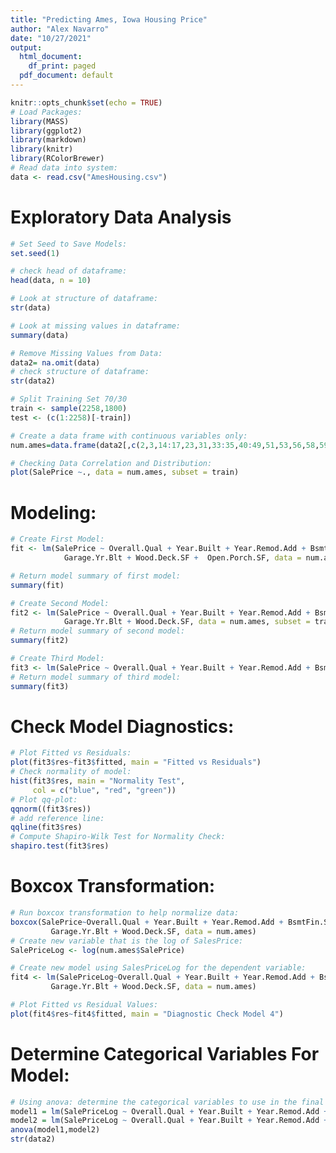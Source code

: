 ```yaml
---
title: "Predicting Ames, Iowa Housing Price"
author: "Alex Navarro"
date: "10/27/2021"
output:
  html_document:
    df_print: paged
  pdf_document: default
---
```

```r
knitr::opts_chunk$set(echo = TRUE)
# Load Packages:
library(MASS)
library(ggplot2)
library(markdown)
library(knitr)
library(RColorBrewer)
# Read data into system:
data <- read.csv("AmesHousing.csv")
```
# Exploratory Data Analysis
```r
# Set Seed to Save Models:
set.seed(1)

# check head of dataframe:
head(data, n = 10)

# Look at structure of dataframe:
str(data)

# Look at missing values in dataframe:
summary(data)
```

```r
# Remove Missing Values from Data:
data2= na.omit(data)
# check structure of dataframe:
str(data2)

# Split Training Set 70/30
train <- sample(2258,1800)
test <- (c(1:2258)[-train])

# Create a data frame with continuous variables only:
num.ames=data.frame(data2[,c(2,3,14:17,23,31,33:35,40:49,51,53,56,58,59,63:68,70,71,74)])

# Checking Data Correlation and Distribution:
plot(SalePrice ~., data = num.ames, subset = train)
```
# Modeling:
```r
# Create First Model:
fit <- lm(SalePrice ~ Overall.Qual + Year.Built + Year.Remod.Add + BsmtFin.SF.1 + Total.Bsmt.SF + X1st.Flr.SF + Gr.Liv.Area + TotRms.AbvGrd +
            Garage.Yr.Blt + Wood.Deck.SF +  Open.Porch.SF, data = num.ames, subset = train)

# Return model summary of first model:
summary(fit)

# Create Second Model:
fit2 <- lm(SalePrice ~ Overall.Qual + Year.Built + Year.Remod.Add + BsmtFin.SF.1 + Total.Bsmt.SF + X1st.Flr.SF + Gr.Liv.Area + TotRms.AbvGrd +
            Garage.Yr.Blt + Wood.Deck.SF, data = num.ames, subset = train)
# Return model summary of second model:
summary(fit2)

# Create Third Model:
fit3 <- lm(SalePrice ~ Overall.Qual + Year.Built + Year.Remod.Add + BsmtFin.SF.1 + Total.Bsmt.SF + X1st.Flr.SF + Gr.Liv.Area + Garage.Yr.Blt + Wood.Deck.SF, data = num.ames, subset = train)
# Return model summary of third model:
summary(fit3)
```
# Check Model Diagnostics:
```r
# Plot Fitted vs Residuals:
plot(fit3$res~fit3$fitted, main = "Fitted vs Residuals")
# Check normality of model:
hist(fit3$res, main = "Normality Test",
     col = c("blue", "red", "green"))
# Plot qq-plot:
qqnorm((fit3$res))
# add reference line:
qqline(fit3$res)
# Compute Shapiro-Wilk Test for Normality Check:
shapiro.test(fit3$res)
```
# Boxcox Transformation:
```r
# Run boxcox transformation to help normalize data:
boxcox(SalePrice~Overall.Qual + Year.Built + Year.Remod.Add + BsmtFin.SF.1 + Total.Bsmt.SF + X1st.Flr.SF + Gr.Liv.Area + TotRms.AbvGrd +
         Garage.Yr.Blt + Wood.Deck.SF, data = num.ames)
# Create new variable that is the log of SalesPrice:
SalePriceLog <- log(num.ames$SalePrice)

# Create new model using SalesPriceLog for the dependent variable:
fit4 <- lm(SalePriceLog~Overall.Qual + Year.Built + Year.Remod.Add + BsmtFin.SF.1 + Total.Bsmt.SF + X1st.Flr.SF + Gr.Liv.Area + TotRms.AbvGrd +
         Garage.Yr.Blt + Wood.Deck.SF, data = num.ames)

# Plot Fitted vs Residual Values:
plot(fit4$res~fit4$fitted, main = "Diagnostic Check Model 4")
```
# Determine Categorical Variables For Model:
```r
# Using anova: determine the categorical variables to use in the final model:
model1 = lm(SalePriceLog ~ Overall.Qual + Year.Built + Year.Remod.Add + BsmtFin.SF.1 + Total.Bsmt.SF + X1st.Flr.SF + Gr.Liv.Area + Wood.Deck.SF + Open.Porch.SF, data = data2, subset = train)
model2 = lm(SalePriceLog ~ Overall.Qual + Year.Built + Year.Remod.Add + BsmtFin.SF.1 + Total.Bsmt.SF + X1st.Flr.SF + Gr.Liv.Area + Wood.Deck.SF + Open.Porch.SF + Street, data = data2, subset = train)
anova(model1,model2)
str(data2)
```